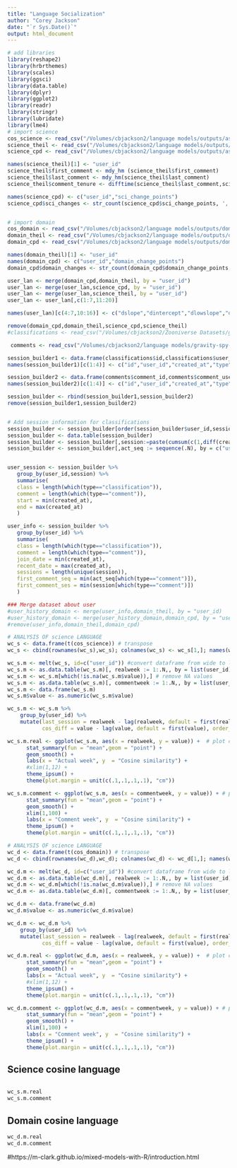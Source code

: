 ```yaml
---
title: "Language Socialization"
author: "Corey Jackson"
date: "`r Sys.Date()`"
output: html_document
---
```


```r

# add libraries
library(reshape2)
library(hrbrthemes)
library(scales)
library(ggsci)
library(data.table)
library(dplyr)
library(ggplot2)
library(readr)
library(stringr)
library(lubridate)
library(lme4)
# import science
cos_science <- read_csv("/Volumes/cbjackson2/language models/outputs/astronomy/Agg_Weekly_cos_result_Astro.csv") 
science_theil <- read_csv("/Volumes/cbjackson2/language models/outputs/astronomy/3M_Agg_Theil_result_Astro.csv") 
science_cpd <- read_csv("/Volumes/cbjackson2/language models/outputs/astronomy/3M_Agg_CPD_result_Astro.csv") 

names(science_theil)[1] <- "user_id"
science_theil$first_comment <- mdy_hm (science_theil$first_comment)
science_theil$last_comment <- mdy_hm(science_theil$last_comment)
science_theil$comment_tenure <- difftime(science_theil$last_comment,science_theil$first_comment, units = "days")

names(science_cpd) <- c("user_id","sci_change_points")
science_cpd$sci_changes <- str_count(science_cpd$sci_change_points, ',')


# import domain 
cos_domain <- read_csv("/Volumes/cbjackson2/language models/outputs/domain/Agg_Weekly_cos_result.csv") 
domain_theil <- read_csv("/Volumes/cbjackson2/language models/outputs/domain/3M_Agg_Theil_result.csv") 
domain_cpd <- read_csv("/Volumes/cbjackson2/language models/outputs/domain/3M_Agg_CPD_result.csv") 

names(domain_theil)[1] <- "user_id"
names(domain_cpd) <- c("user_id","domain_change_points")
domain_cpd$domain_changes <- str_count(domain_cpd$domain_change_points, ',')

user_lan <- merge(domain_cpd,domain_theil, by = "user_id")
user_lan <- merge(user_lan,science_cpd, by = "user_id")
user_lan <- merge(user_lan,science_theil, by = "user_id")
user_lan <- user_lan[,c(1:7,11:20)]

names(user_lan)[c(4:7,10:16)] <- c("dslope","dintercept","dlowslope","dhighslope","sslope","sintercept","slowslope","shighslope","first_comment","last_comment","comment_number")

remove(domain_cpd,domain_theil,science_cpd,science_theil)
#classifications <- read_csv("/Volumes/cbjackson2/Zooniverse Datasets/gravityspy/gravity-spy-classifications_72522.csv") # move to Zoonvierse Datasets folder

 comments <- read_csv("/Volumes/cbjackson2/language models/gravity-spy-comments-processed06-May-2021 11.05.csv") # move to Zoonvierse Datasets folder


```

```r
session_builder1 <- data.frame(classifications$id,classifications$user_id,classifications$created_at,"classification")
names(session_builder1)[c(1:4)] <- c("id","user_id","created_at","type")

session_builder2 <- data.frame(comments$comment_id,comments$comment_user_id,comments$comment_created_at,"comment")
names(session_builder2)[c(1:4)] <- c("id","user_id","created_at","type")

session_builder <- rbind(session_builder1,session_builder2)
remove(session_builder1,session_builder2)


# Add session information for classifications 
session_builder <- session_builder[order(session_builder$user_id,session_builder$created_at),]
session_builder <- data.table(session_builder)
session_builder <- session_builder[,session:=paste(cumsum(c(1,diff(created_at) > 1800)),sep="."),by=user_id]
session_builder <- session_builder[,act_seq := sequence(.N), by = c("user_id")] # order of events


user_session <- session_builder %>% 
   group_by(user_id,session) %>%  
   summarise(
   class = length(which(type=="classification")),
   comment = length(which(type=="comment")),
   start = min(created_at),
   end = max(created_at)
   )

user_info <- session_builder %>% 
   group_by(user_id) %>%  
   summarise(
   class = length(which(type=="classification")),
   comment = length(which(type=="comment")),
   join_date = min(created_at),
   recent_date = max(created_at),
   sessions = length(unique(session)),
   first_comment_seq = min(act_seq[which(type=="comment")]),
   first_comment_ses = min(session[which(type=="comment")])
   )

### Merge dataset about user
#user_history_domain <- merge(user_info,domain_theil, by = "user_id)
#user_history_domain <- merge(user_history_domain,domain_cpd, by = "user_id)
#remove(user_info,domain_theil,domain_cpd)
```

```r
# ANALYSIS OF science LANGUAGE
wc_s <- data.frame(t(cos_science)) # transpose
wc_s <- cbind(rownames(wc_s),wc_s); colnames(wc_s) <- wc_s[1,]; names(wc_s)[1] <- "user_id"; wc_s <- wc_s[-c(1),]; rownames(wc_s) <- 1:dim(wc_s)[1] # Fix dataframe row/columns

wc_s.m <- melt(wc_s, id=c("user_id")) #convert dataframe from wide to long
wc_s.m <- as.data.table(wc_s.m)[, realweek := 1:.N,, by = list(user_id)] # add counter for user for each week 
wc_s.m <- wc_s.m[which(!is.na(wc_s.m$value)),] # remove NA values
wc_s.m <- as.data.table(wc_s.m)[, commentweek := 1:.N,, by = list(user_id)]  # add counter for user for each week user commented
wc_s.m <- data.frame(wc_s.m)
wc_s.m$value <- as.numeric(wc_s.m$value)

wc_s.m <- wc_s.m %>%
    group_by(user_id) %>%
    mutate(last_session = realweek - lag(realweek, default = first(realweek), order_by = commentweek),
           cos_diff = value - lag(value, default = first(value), order_by = commentweek))

wc_s.m.real <- ggplot(wc_s.m, aes(x = realweek, y = value)) +  # plot cosine for each week (remove NAs)
      stat_summary(fun = "mean",geom = "point") + 
      geom_smooth() +
      labs(x = "Actual week", y  = "Cosine similarity") + 
      #xlim(1,12) +
      theme_ipsum() +
      theme(plot.margin = unit(c(.1,.1,.1,.1), "cm"))

wc_s.m.comment <- ggplot(wc_s.m, aes(x = commentweek, y = value)) + # plot cosine for each week user commented (remove NAs)
      stat_summary(fun = "mean",geom = "point") + 
      geom_smooth() +
      xlim(1,100) +
      labs(x = "Comment week", y  = "Cosine similarity") + 
      theme_ipsum() +
      theme(plot.margin = unit(c(.1,.1,.1,.1), "cm"))

# ANALYSIS OF science LANGUAGE
wc_d <- data.frame(t(cos_domain)) # transpose
wc_d <- cbind(rownames(wc_d),wc_d); colnames(wc_d) <- wc_d[1,]; names(wc_d)[1] <- "user_id"; wc_d <- wc_d[-c(1),]; rownames(wc_d) <- 1:dim(wc_d)[1] # Fix dataframe row/columns

wc_d.m <- melt(wc_d, id=c("user_id")) #convert dataframe from wide to long
wc_d.m <- as.data.table(wc_d.m)[, realweek := 1:.N,, by = list(user_id)] # add counter for user for each week 
wc_d.m <- wc_d.m[which(!is.na(wc_d.m$value)),] # remove NA values
wc_d.m <- as.data.table(wc_d.m)[, commentweek := 1:.N,, by = list(user_id)]  # add counter for user for each week user commented

wc_d.m <- data.frame(wc_d.m)
wc_d.m$value <- as.numeric(wc_d.m$value)

wc_d.m <- wc_d.m %>%
    group_by(user_id) %>%
    mutate(last_session = realweek - lag(realweek, default = first(realweek), order_by = commentweek),
           cos_diff = value - lag(value, default = first(value), order_by = commentweek))

wc_d.m.real <- ggplot(wc_d.m, aes(x = realweek, y = value)) +  # plot cosine for each week (remove NAs)
      stat_summary(fun = "mean",geom = "point") + 
      geom_smooth() +
      labs(x = "Actual week", y  = "Cosine similarity") + 
      #xlim(1,12) +
      theme_ipsum() +
      theme(plot.margin = unit(c(.1,.1,.1,.1), "cm"))

wc_d.m.comment <- ggplot(wc_d.m, aes(x = commentweek, y = value)) + # plot cosine for each week user commented (remove NAs)
      stat_summary(fun = "mean",geom = "point") + 
      geom_smooth() +
      xlim(1,100) +
      labs(x = "Comment week", y  = "Cosine similarity") + 
      theme_ipsum() +
      theme(plot.margin = unit(c(.1,.1,.1,.1), "cm"))
```

## Science cosine language
```r

```

```r
wc_s.m.real
wc_s.m.comment
```



## Domain cosine language
```r
wc_d.m.real
wc_d.m.comment
```

#https://m-clark.github.io/mixed-models-with-R/introduction.html

